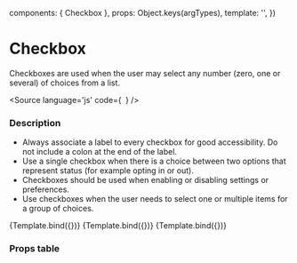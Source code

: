 
  components: { Checkbox },
  props:      Object.keys(argTypes),
  template:   '<Checkbox v-bind="$props" />',
})

<Meta 
  title="Components/Form/Checkbox"
  decorators={[]}
/>

# Checkbox
Checkboxes are used when the user may select any number (zero, one or several) of choices from a list.

<Source
  language='js'
  code={`
  `}
/>

### Description

- Always associate a label to every checkbox for good accessibility. Do not include a colon at the end of the label.
- Use a single checkbox when there is a choice between two options that represent status (for example opting in or out).
- Checkboxes should be used when enabling or disabling settings or preferences.
- Use checkboxes when the user needs to select one or multiple items for a group of choices.

<Canvas>
  <Story
    name="Checked"
    args={{
      label: 'Accept term of service',
      value: 'true'
    }}>
    {Template.bind({})}
  </Story>
  <Story
    name="Unchecked"
    args={{
      label: 'Unchecked'
    }}>
    {Template.bind({})}
  </Story>
  <Story
    name="Disabled"
    args={{
      label: 'disabled',
      disabled: true
    }}>
    {Template.bind({})}
  </Story>
</Canvas>


### Props table

<ArgsTable of={Checkbox} />
